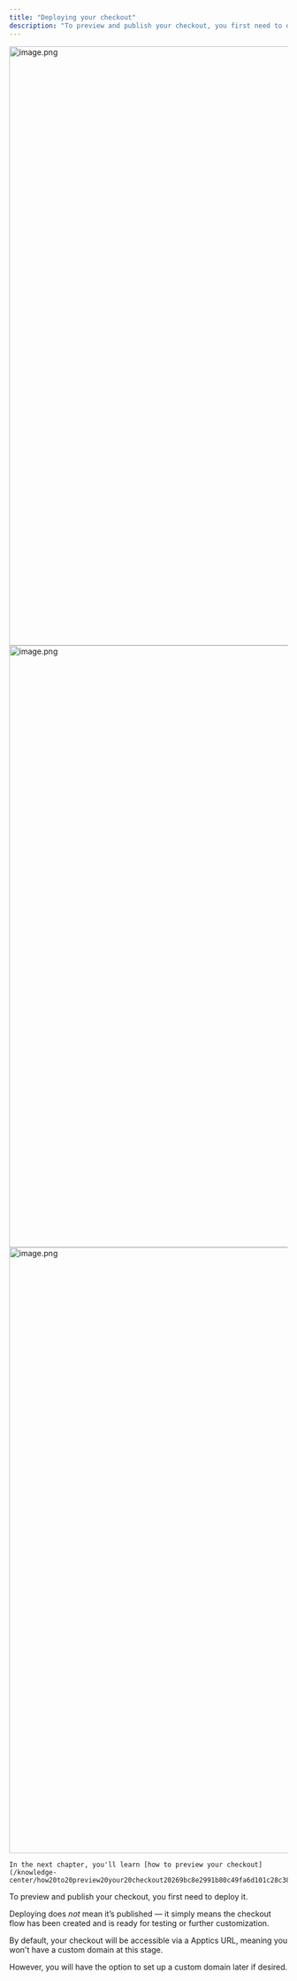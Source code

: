 ```yaml
---
title: "Deploying your checkout"
description: "To preview and publish your checkout, you first need to deploy it."
---
```



<Steps>
  <Step title="Select your desired store under Stores.">
    <img
      src="https://mintcdn.com/tagadapay/ikBUhXOL7Nm1Wae_/assets/knowledge-center/checkout-configuration/image-697e2053.png?fit=max&auto=format&n=ikBUhXOL7Nm1Wae_&q=85&s=119b109577afd6e09bcac4cafdebea0f"
      alt="image.png"
      data-og-width="1919"
      width="1919"
      data-og-height="1082"
      height="1082"
      data-path="assets/knowledge-center/checkout-configuration/image-697e2053.png"
      data-optimize="true"
      data-opv="2"
      srcset="https://mintcdn.com/tagadapay/ikBUhXOL7Nm1Wae_/assets/knowledge-center/checkout-configuration/image-697e2053.png?w=280&fit=max&auto=format&n=ikBUhXOL7Nm1Wae_&q=85&s=d3a084bdb40d49776691ac731c8af6c8 280w, https://mintcdn.com/tagadapay/ikBUhXOL7Nm1Wae_/assets/knowledge-center/checkout-configuration/image-697e2053.png?w=560&fit=max&auto=format&n=ikBUhXOL7Nm1Wae_&q=85&s=0c9b4e36316a12775f51d5d9dcec7a04 560w, https://mintcdn.com/tagadapay/ikBUhXOL7Nm1Wae_/assets/knowledge-center/checkout-configuration/image-697e2053.png?w=840&fit=max&auto=format&n=ikBUhXOL7Nm1Wae_&q=85&s=fc8bac63ee40fefcae1e31876903de14 840w, https://mintcdn.com/tagadapay/ikBUhXOL7Nm1Wae_/assets/knowledge-center/checkout-configuration/image-697e2053.png?w=1100&fit=max&auto=format&n=ikBUhXOL7Nm1Wae_&q=85&s=620f552b2b0d6c86b668e5673b51b98a 1100w, https://mintcdn.com/tagadapay/ikBUhXOL7Nm1Wae_/assets/knowledge-center/checkout-configuration/image-697e2053.png?w=1650&fit=max&auto=format&n=ikBUhXOL7Nm1Wae_&q=85&s=d42988dc5f73f0e9320bd73329874dcb 1650w, https://mintcdn.com/tagadapay/ikBUhXOL7Nm1Wae_/assets/knowledge-center/checkout-configuration/image-697e2053.png?w=2500&fit=max&auto=format&n=ikBUhXOL7Nm1Wae_&q=85&s=10a1849efadf0856d87c30e729c80dcb 2500w"
    />
  </Step>
  <Step title="Select Checkout and click on Deploy.">
    <img
      src="https://mintcdn.com/tagadapay/ikBUhXOL7Nm1Wae_/assets/knowledge-center/checkout-configuration/image-1-e1534b5e.png?fit=max&auto=format&n=ikBUhXOL7Nm1Wae_&q=85&s=0ac91e7965d09892375bdc7aef6a1217"
      alt="image.png"
      data-og-width="1919"
      width="1919"
      data-og-height="1087"
      height="1087"
      data-path="assets/knowledge-center/checkout-configuration/image-1-e1534b5e.png"
      data-optimize="true"
      data-opv="2"
      srcset="https://mintcdn.com/tagadapay/ikBUhXOL7Nm1Wae_/assets/knowledge-center/checkout-configuration/image-1-e1534b5e.png?w=280&fit=max&auto=format&n=ikBUhXOL7Nm1Wae_&q=85&s=822647d127a3931e9ce25633714ec41f 280w, https://mintcdn.com/tagadapay/ikBUhXOL7Nm1Wae_/assets/knowledge-center/checkout-configuration/image-1-e1534b5e.png?w=560&fit=max&auto=format&n=ikBUhXOL7Nm1Wae_&q=85&s=1ad0029b8cba039197c302408a071398 560w, https://mintcdn.com/tagadapay/ikBUhXOL7Nm1Wae_/assets/knowledge-center/checkout-configuration/image-1-e1534b5e.png?w=840&fit=max&auto=format&n=ikBUhXOL7Nm1Wae_&q=85&s=7d225784835ce84d27c634f4952b4815 840w, https://mintcdn.com/tagadapay/ikBUhXOL7Nm1Wae_/assets/knowledge-center/checkout-configuration/image-1-e1534b5e.png?w=1100&fit=max&auto=format&n=ikBUhXOL7Nm1Wae_&q=85&s=36669bf1944c7af59ad51881ec4a90a3 1100w, https://mintcdn.com/tagadapay/ikBUhXOL7Nm1Wae_/assets/knowledge-center/checkout-configuration/image-1-e1534b5e.png?w=1650&fit=max&auto=format&n=ikBUhXOL7Nm1Wae_&q=85&s=23023bafa81f2660df10e83b7b81a5a3 1650w, https://mintcdn.com/tagadapay/ikBUhXOL7Nm1Wae_/assets/knowledge-center/checkout-configuration/image-1-e1534b5e.png?w=2500&fit=max&auto=format&n=ikBUhXOL7Nm1Wae_&q=85&s=d59b9ebee00f2940503df346baf482b6 2500w"
    />
  </Step>
  <Step title="Two green notifications will appear in the top-right corner to confirm that the deployment was successful.">
    <img
      src="https://mintcdn.com/tagadapay/ikBUhXOL7Nm1Wae_/assets/knowledge-center/checkout-configuration/image-2-78ad96b9.png?fit=max&auto=format&n=ikBUhXOL7Nm1Wae_&q=85&s=7ebfd03d40c7fd63d1f4f436fb3a9c2c"
      alt="image.png"
      data-og-width="1919"
      width="1919"
      data-og-height="1094"
      height="1094"
      data-path="assets/knowledge-center/checkout-configuration/image-2-78ad96b9.png"
      data-optimize="true"
      data-opv="2"
      srcset="https://mintcdn.com/tagadapay/ikBUhXOL7Nm1Wae_/assets/knowledge-center/checkout-configuration/image-2-78ad96b9.png?w=280&fit=max&auto=format&n=ikBUhXOL7Nm1Wae_&q=85&s=6547d62e538b38180a6376f2d7707e0f 280w, https://mintcdn.com/tagadapay/ikBUhXOL7Nm1Wae_/assets/knowledge-center/checkout-configuration/image-2-78ad96b9.png?w=560&fit=max&auto=format&n=ikBUhXOL7Nm1Wae_&q=85&s=0b5e5f96397cd70dd6114fa728f58306 560w, https://mintcdn.com/tagadapay/ikBUhXOL7Nm1Wae_/assets/knowledge-center/checkout-configuration/image-2-78ad96b9.png?w=840&fit=max&auto=format&n=ikBUhXOL7Nm1Wae_&q=85&s=3e4d51a18e62cf6717b7feebe3a944d4 840w, https://mintcdn.com/tagadapay/ikBUhXOL7Nm1Wae_/assets/knowledge-center/checkout-configuration/image-2-78ad96b9.png?w=1100&fit=max&auto=format&n=ikBUhXOL7Nm1Wae_&q=85&s=f4cff1503e8202bd3ec67b71b22bd6ce 1100w, https://mintcdn.com/tagadapay/ikBUhXOL7Nm1Wae_/assets/knowledge-center/checkout-configuration/image-2-78ad96b9.png?w=1650&fit=max&auto=format&n=ikBUhXOL7Nm1Wae_&q=85&s=c15268cc439e9ae4d7bfecdceb754223 1650w, https://mintcdn.com/tagadapay/ikBUhXOL7Nm1Wae_/assets/knowledge-center/checkout-configuration/image-2-78ad96b9.png?w=2500&fit=max&auto=format&n=ikBUhXOL7Nm1Wae_&q=85&s=1224aaf218d6e239b0ab43c3a23930cb 2500w"
    />

    In the next chapter, you'll learn [how to preview your checkout](/knowledge-center/how20to20preview20your20checkout20269bc8e2991b80c49fa6d101c28c3827).
  </Step>
</Steps>

To preview and publish your checkout, you first need to deploy it.

Deploying does _not_ mean it’s published — it simply means the checkout flow has been created and is ready for testing or further customization.

By default, your checkout will be accessible via a Apptics URL, meaning you won't have a custom domain at this stage.

However, you will have the option to set up a custom domain later if desired.